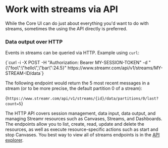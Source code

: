 
# Work with streams via API

While the Core UI can do just about everything you'd want to do with streams, sometimes the using the API directly is preferred.

### Data output over HTTP

Events in streams can be queried via HTTP. Example using `curl`:

<CodeSnippet language='bash'>
    {`curl -i -X POST -H "Authorization: Bearer MY-SESSION-TOKEN" -d "{\"foo\":\"hello\",\"bar\":24.5}" https://www.streamr.com/api/v1/streams/MY-STREAM-ID/data`}
</CodeSnippet>

The following endpoint would return the 5 most recent messages in a stream (or to be more precise, the default partition 0 of a stream):

<CodeSnippet language='json'>{`https://www.streamr.com/api/v1/streams/{id}/data/partitions/0/last?count=5`}</CodeSnippet>

The HTTP API covers session management, data input, data output, and managing Streamr resources such as Canvases, Streams, and Dashboards. The endpoints allow you to list, create, read, update and delete the resources, as well as execute resource-specific actions such as start and stop Canvases. You best way to view all of streams endpoints is in the <a href="https://api-explorer.streamr.com" target="_blank">API explorer</a>.
